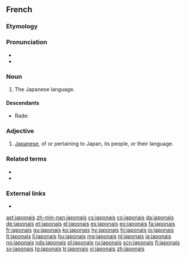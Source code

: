 {{also|Japonais}}
==French==

===Etymology===
{{suf|ja|Japon|ais|t2=[[-ese]]}}

===Pronunciation===
* {{audio|Fr-japonais.ogg|audio|lang=fr}}
* {{IPA|/ʒa.pɔ.nɛ/|lang=fr}}

===Noun===
{{fr-noun|m|-}}

# The Japanese language.

====Descendants====
* Rade: {{l|rad|Za pô nê}}

===Adjective===
{{fr-adj}}

# [[Japanese]], of or pertaining to Japan, its people, or their language.

===Related terms===
* {{l|fr|Japon}}
* {{l|fr|japonaiserie}}

===External links===
* {{R:TLFi}}

{{C|fr|Languages|Japan}}

[[ast:japonais]]
[[zh-min-nan:japonais]]
[[cs:japonais]]
[[co:japonais]]
[[da:japonais]]
[[de:japonais]]
[[et:japonais]]
[[el:japonais]]
[[es:japonais]]
[[eo:japonais]]
[[fa:japonais]]
[[fr:japonais]]
[[gu:japonais]]
[[ko:japonais]]
[[hy:japonais]]
[[hi:japonais]]
[[io:japonais]]
[[lt:japonais]]
[[li:japonais]]
[[hu:japonais]]
[[mg:japonais]]
[[nl:japonais]]
[[ja:japonais]]
[[no:japonais]]
[[nds:japonais]]
[[pl:japonais]]
[[ru:japonais]]
[[scn:japonais]]
[[fi:japonais]]
[[sv:japonais]]
[[tg:japonais]]
[[tr:japonais]]
[[vi:japonais]]
[[zh:japonais]]